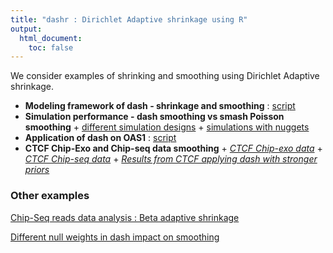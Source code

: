 ```yaml
---
title: "dashr : Dirichlet Adaptive shrinkage using R"
output:
  html_document:
    toc: false
---
```


We consider examples of shrinking and smoothing using Dirichlet Adaptive shrinkage. 

* **Modeling framework of dash - shrinkage and smoothing** : [script](modeling_framework.html)
* **Simulation performance - dash smoothing vs smash Poisson smoothing** 
      + [different simulation designs](simulation_examples.html)
      + [simulations with nuggets](dash_smash_nuggets.html)
* **Application of dash on OAS1** : [script](OAS1_analysis.html)
* **CTCF Chip-Exo and Chip-seq data smoothing**
      + [*CTCF Chip-exo data*](CTCF_dash_ChipExo.html)
      + [*CTCF Chip-seq data*](CTCF_dash_ChipSeq.html)
      + [*Results from CTCF applying dash with stronger priors*](dash_shrinkage_levels.html)



### Other examples

[Chip-Seq reads data analysis : Beta adaptive shrinkage](dashr_chip.html)

[Different null weights in dash impact on smoothing](dashr_smooth_null.html)
